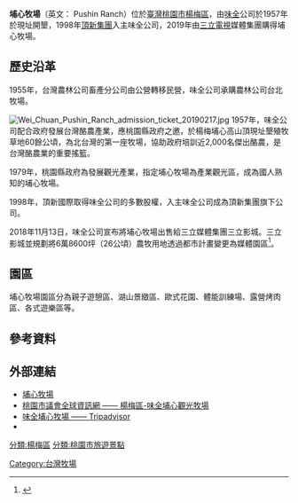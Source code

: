 {{expand|time=2014-11-28T14:17:06+00:00}}
{{Infobox Amusement park
| name = 埔心牧場<br>Pushin Ranch
| image =
| caption = 
| location = {{ROC-TWN}}<br />[[桃園市|桃園市]][[楊梅區|楊梅區]]高榮里幼獅路一段439號
| address = 
| phone_numbers =
| homepage = https://www.pushin-ranch.com/
| owner = 三立影城股份有限公司（[[三立電視|三立電視]]）
| opening_date = 1957年
| closing_date = 
| previous_names = 
| season = 全年
| area = 
| rides =  湖山景緻區<br />歐式花園<br />體能訓練場<br />露營烤肉區<br />各式遊樂區
| coasters = 
| water_rides = 
| slogan = 
}}
'''埔心牧場'''（英文： Pushin Ranch）位於[[臺灣|臺灣]][[桃園市|桃園市]][[楊梅區|楊梅區]]，由[[味全|味全]]公司於1957年於現址開墾，1998年[[頂新國際集團|頂新集團]]入主味全公司，2019年由[[三立電視|三立電視]]媒體集團購得埔心牧場。

==歷史沿革==
1955年，台灣農林公司畜產分公司由公營轉移民營，味全公司承購農林公司台北牧場。

[[File:Wei_Chuan_Pushin_Ranch_admission_ticket_20190217.jpg|thumb]]
1957年，味全公司配合政府發展台灣酪農產業，應桃園縣政府之邀，於楊梅埔心高山頂現址墾殖牧草地60餘公頃，為北台灣的第一座牧場，協助政府培訓近2,000名傑出酪農，是台灣酪農業的重要搖籃。

1979年，桃園縣政府為發展觀光產業，指定埔心牧場為產業觀光區，成為國人熟知的埔心牧場。

1998年，頂新國際取得味全公司的多數股權，入主味全公司成為頂新集團旗下公司。

2018年11月13日，味全公司宣布將埔心牧場出售給三立媒體集團三立影城。三立影城並規劃將6萬8600坪（26公頃）農牧用地透過都市計畫變更為媒體園區<ref>{{cite news|url=https://udn.com/news/story/7241/3476542|title=味全出售埔心牧場 買家是三立集團|agency=聯合報|date=2018-11-12|author=何秀玲|accessdate=2018-11-13|archive-date=2019-05-15|archive-url=https://web.archive.org/web/20190515150904/https://udn.com/news/story/7241/3476542|dead-url=no}}</ref>。

==園區==
埔心牧場園區分為親子遊憩區、湖山景緻區、歐式花園、體能訓練場、露營烤肉區、各式遊樂區等。

==參考資料==
{{reflist}}

==外部連結==
*[https://www.pushin-ranch.com/ 埔心牧場] {{Wayback|url=https://www.pushin-ranch.com/ |date=20201004064348 }}
*[https://www.tycc.gov.tw/content/attraction/attraction_main.aspx?wtp=1&wnd=227&id=74 桃園市議會全球資訊網 —— 楊梅區-味全埔心觀光牧場] {{Wayback|url=https://www.tycc.gov.tw/content/attraction/attraction_main.aspx?wtp=1&wnd=227&id=74 |date=20220101205728 }}
*[https://www.tripadvisor.com.tw/Attraction_Review-g13806700-d6956972-Reviews-Wei_Chuan_Pushin_Ranch-Longtan_Taoyuan.html 味全埔心牧場 —— Tripadvisor] {{Wayback|url=https://www.tripadvisor.com.tw/Attraction_Review-g13806700-d6956972-Reviews-Wei_Chuan_Pushin_Ranch-Longtan_Taoyuan.html |date=20220221185834 }}
*{{facebook|pushinranch|埔心牧場}}

[[Category:台灣牧場|Category:台灣牧場]]
[[分類:楊梅區|分類:楊梅區]]
[[分類:桃園市旅遊景點|分類:桃園市旅遊景點]]